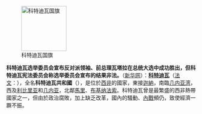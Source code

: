 [[File:Flag of Cote d'Ivoire.svg|120px|left|科特迪瓦国旗]]

'''科特迪瓦选举委员会宣布反对派领袖、前总理瓦塔拉在总统大选中成功胜出，但科特迪瓦宪法委员会称选举委员会宣布的结果非法。'''（[http://news.xinhuanet.com/world/2010-12/03/c_12845838.htm 新华网]）：'''[[科特迪瓦]]'''（[[法文]]：'''{{lang|fr|Côte d'Ivoire}}'''），全名'''科特迪瓦共和國'''（'''{{lang|fr|République de Côte d'Ivoire}}'''），是位於[[西非]]的國家，東接[[迦納]]，南臨[[几内亚湾]]，西及[[利比里亚]]和[[几内亚]]，北鄰[[馬里]]、[[布基纳法索]]。科特迪瓦曾是最繁盛的西非熱帶國家之一，但由於政治腐敗，加上缺乏改革，國內的騷動、[[內戰]]頻仍，致使經濟一蹶不振。